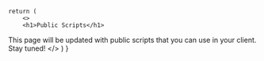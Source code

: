 


    return (
        <>
        <h1>Public Scripts</h1>
This page will be updated with public scripts that you can use in your client. Stay tuned!
        </>
    )
}